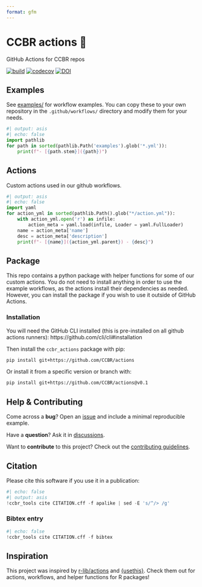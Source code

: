 ```yaml
---
format: gfm
---
```


<!-- README.md is generated from README.qmd. Please edit that file -->

# CCBR actions 🤖

GitHub Actions for CCBR repos

[![build](https://github.com/CCBR/actions/actions/workflows/build-python.yml/badge.svg)](https://github.com/CCBR/actions/actions/workflows/build-python.yml)
[![codecov](https://codecov.io/gh/CCBR/actions/graph/badge.svg?token=yCtBbX4tap)](https://codecov.io/gh/CCBR/actions)
[![DOI](https://zenodo.org/badge/DOI/10.5281/zenodo.13761059.svg)](https://doi.org/10.5281/zenodo.13761059)

## Examples

See [examples/](examples) for workflow examples.
You can copy these to your own repository in the `.github/workflows/` directory
and modify them for your needs.

```python
#| output: asis
#| echo: false
import pathlib
for path in sorted(pathlib.Path('examples').glob('*.yml')):
    print(f"- [{path.stem}]({path})")
```


## Actions

Custom actions used in our github workflows.

```python
#| output: asis
#| echo: false
import yaml
for action_yml in sorted(pathlib.Path().glob("*/action.yml")):
    with action_yml.open('r') as infile:
        action_meta = yaml.load(infile, Loader = yaml.FullLoader)
    name = action_meta['name']
    desc = action_meta['description']
    print(f"- [{name}]({action_yml.parent}) - {desc}")

```

## Package

This repo contains a python package with helper functions for some of our
custom actions.
You do not need to install anything in order to use the example workflows,
as the actions install their dependencies as needed.
However, you can install the package if you wish to use it outside of GitHub Actions.

### Installation

You will need the GitHub CLI installed
(this is pre-installed on all github actions runners):
https://github.com/cli/cli#installation

Then install the `ccbr_actions` package with pip:

```bash
pip install git+https://github.com/CCBR/actions
```

Or install it from a specific version or branch with:

```bash
pip install git+https://github.com/CCBR/actions@v0.1
```

## Help & Contributing

Come across a **bug**? Open an
[issue](https://github.com/CCBR/actions/issues) and include a minimal
reproducible example.

Have a **question**? Ask it in
[discussions](https://github.com/CCBR/actions/discussions).

Want to **contribute** to this project? Check out the [contributing
guidelines](.github/CONTRIBUTING.md).

## Citation

Please cite this software if you use it in a publication:

```python
#| echo: false
#| output: asis
!ccbr_tools cite CITATION.cff -f apalike | sed -E 's/^/> /g'
```


### Bibtex entry

```python
#| echo: false
!ccbr_tools cite CITATION.cff -f bibtex
```

## Inspiration

This project was inspired by [r-lib/actions](https://github.com/r-lib/actions/)
and [{usethis}](https://usethis.r-lib.org/reference/github_actions.html).
Check them out for actions, workflows, and helper functions for R packages!
